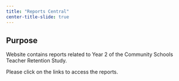 ```yaml
---
title: "Reports Central"
center-title-slide: true
---
```


## Purpose

Website contains reports related to Year 2 of the Community Schools Teacher Retention Study.

Please click on the links to access the reports. 
